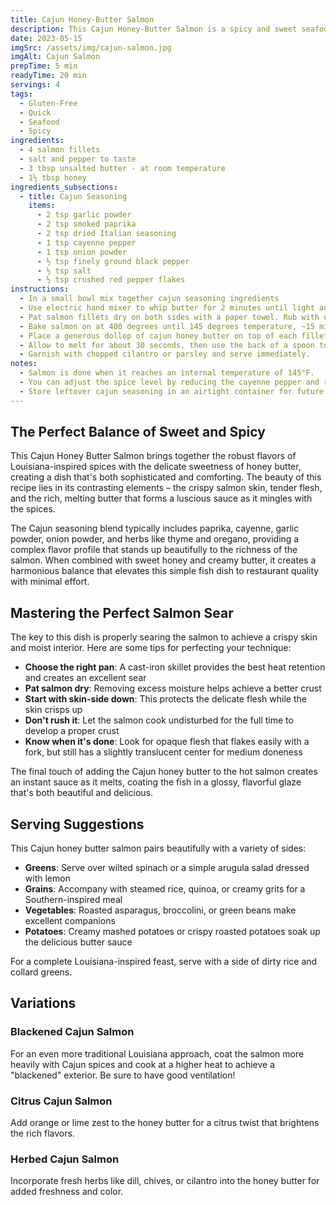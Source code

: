 ```yaml
---
title: Cajun Honey-Butter Salmon
description: This Cajun Honey-Butter Salmon is a spicy and sweet seafood option that cooks in 15 minutes. The salmon is moist and meaty, cooks nice and flaky, and is topped with spicy honey butter.
date: 2023-05-15
imgSrc: /assets/img/cajun-salmon.jpg
imgAlt: Cajun Salmon
prepTime: 5 min
readyTime: 20 min
servings: 4
tags:
  - Gluten-Free
  - Quick
  - Seafood
  - Spicy
ingredients:
  - 4 salmon fillets
  - salt and pepper to taste
  - 3 tbsp unsalted butter - at room temperature
  - 1½ tbsp honey
ingredients_subsections:
  - title: Cajun Seasoning
    items:
      - 2 tsp garlic powder
      - 2 tsp smoked paprika
      - 2 tsp dried Italian seasoning
      - 1 tsp cayenne pepper
      - 1 tsp onion powder
      - ½ tsp finely ground black pepper
      - ½ tsp salt
      - ½ tsp crushed red pepper flakes
instructions:
  - In a small bowl mix together cajun seasoning ingredients
  - Use electric hand mixer to whip butter for 2 minutes until light and fluffy. Add honey and cream together until smooth. Mix in 1 tablespoon of the cajun seasoning
  - Pat salmon fillets dry on both sides with a paper towel. Rub with oil, then season with salt and pepper to taste.
  - Bake salmon on at 400 degrees until 145 degrees temperature, ~15 minutes. You can grill instead of baking as well.
  - Place a generous dollop of cajun honey butter on top of each fillet.
  - Allow to melt for about 30 seconds, then use the back of a spoon to spread the butter all over the the top of the salmon
  - Garnish with chopped cilantro or parsley and serve immediately.
notes:
  - Salmon is done when it reaches an internal temperature of 145°F.
  - You can adjust the spice level by reducing the cayenne pepper and red pepper flakes.
  - Store leftover cajun seasoning in an airtight container for future use.
---
```


## The Perfect Balance of Sweet and Spicy

This Cajun Honey Butter Salmon brings together the robust flavors of Louisiana-inspired spices with the delicate sweetness of honey butter, creating a dish that's both sophisticated and comforting. The beauty of this recipe lies in its contrasting elements – the crispy salmon skin, tender flesh, and the rich, melting butter that forms a luscious sauce as it mingles with the spices.

The Cajun seasoning blend typically includes paprika, cayenne, garlic powder, onion powder, and herbs like thyme and oregano, providing a complex flavor profile that stands up beautifully to the richness of the salmon. When combined with sweet honey and creamy butter, it creates a harmonious balance that elevates this simple fish dish to restaurant quality with minimal effort.

## Mastering the Perfect Salmon Sear

The key to this dish is properly searing the salmon to achieve a crispy skin and moist interior. Here are some tips for perfecting your technique:

- **Choose the right pan**: A cast-iron skillet provides the best heat retention and creates an excellent sear
- **Pat salmon dry**: Removing excess moisture helps achieve a better crust
- **Start with skin-side down**: This protects the delicate flesh while the skin crisps up
- **Don't rush it**: Let the salmon cook undisturbed for the full time to develop a proper crust
- **Know when it's done**: Look for opaque flesh that flakes easily with a fork, but still has a slightly translucent center for medium doneness

The final touch of adding the Cajun honey butter to the hot salmon creates an instant sauce as it melts, coating the fish in a glossy, flavorful glaze that's both beautiful and delicious.

## Serving Suggestions

This Cajun honey butter salmon pairs beautifully with a variety of sides:

- **Greens**: Serve over wilted spinach or a simple arugula salad dressed with lemon
- **Grains**: Accompany with steamed rice, quinoa, or creamy grits for a Southern-inspired meal
- **Vegetables**: Roasted asparagus, broccolini, or green beans make excellent companions
- **Potatoes**: Creamy mashed potatoes or crispy roasted potatoes soak up the delicious butter sauce

For a complete Louisiana-inspired feast, serve with a side of dirty rice and collard greens.

## Variations

### Blackened Cajun Salmon
For an even more traditional Louisiana approach, coat the salmon more heavily with Cajun spices and cook at a higher heat to achieve a "blackened" exterior. Be sure to have good ventilation!

### Citrus Cajun Salmon
Add orange or lime zest to the honey butter for a citrus twist that brightens the rich flavors.

### Herbed Cajun Salmon
Incorporate fresh herbs like dill, chives, or cilantro into the honey butter for added freshness and color.